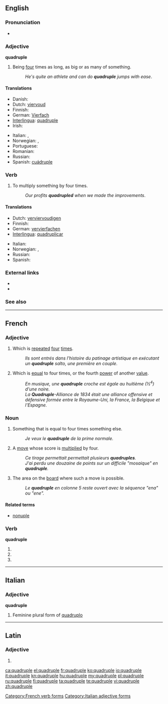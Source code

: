 {{wikipedia}}
==English==

===Pronunciation===
* {{rhymes|uːpəl}}

===Adjective===
'''quadruple'''

# Being [[four]] times as long, as big or as many of something.
#: ''He's quite an athlete and can do '''quadruple''' jumps with ease''.

====Translations====
{{trans-top|being four times as long, as big or as many of something}}
* Danish: {{t|da|firedobbelt}}
* Dutch: [[viervoud]]
* Finnish: {{t-|fi|nelinkertainen}}
* German: [[Vierfach]]
* [[Interlingua]]: [[#Interlingua|quadruple]]
* Irish: {{t-|ga|ceathrúil|xs=Irish}}
{{trans-mid}}
* Italian: {{t-|it|quadruplice}}, {{t+|it|quadruplo}}
* Norwegian: {{t|no|firedobbelt}}, {{t|no|kvadruppelt}}
* Portuguese: {{t+|pt|quádruplo}}
* Romanian: {{t|ro|cvadruplu}}
* Russian: {{t+|ru|четверной|tr=četvernój}}
* Spanish: [[cuádruple]]
{{trans-bottom}}

===Verb===
{{en-verb|quadruples|quadrupling|quadrupled|quadrupled}}

# To multiply something by four times.
#: ''Our profits '''quadrupled''' when we made the improvements''.

====Translations====
{{trans-top|to multiply something by four times}}
* Dutch: [[verviervoudigen]]
* Finnish: {{t-|fi|nelinkertaistaa}}
* German: [[vervierfachen]]
* [[Interlingua]]: [[quadruplicar]]
{{trans-mid}}
* Italian: {{t-|it|quadruplicare}}
* Norwegian: {{t|no|firedoble}}, {{t|no|kvadruple}}
* Russian: {{t+|ru|учетверять}}
* Spanish: {{t+|es|cuadruplicar}}
{{trans-bottom}}

===External links===
* {{R:Webster 1913}}
* {{R:Century 1911}}

===See also===
{{coefficient}}

----

==French==

===Adjective===
{{fr-adj|f=quadruple}}

# Which is [[repeat]]ed [[four]] [[times]].
#: ''Ils sont entrés dans l'histoire du patinage artistique en exécutant un '''quadruple''' salto, une première en couple.''
# {{mostly|music|lang=fr}} Which is [[equal]] to four times, or the fourth [[power]] of another [[value]].
#: ''En musique, une '''quadruple''' croche est égale au huitième (½<sup>4</sup>) d'une noire.''
#: ''La '''Quadruple'''-Alliance de 1834 était une alliance offensive et défensive formée entre le Royaume-Uni, la France, la Belgique et l'Espagne.''

===Noun===
{{fr-noun|m}}

# Something that is equal to four times something else.
#: ''Je veux le '''quadruple''' de la prime normale.''
# {{context|[[Scrabble]]}} A [[move]] whose score is [[multiply|multiplied]] by four.
#: ''Ce tirage permettait permettait plusieurs '''quadruples'''.''
#: ''J'ai perdu une douzaine de points sur un difficile "mosaique" en '''quadruple'''.''
# {{context|Scrabble}} The area on the [[board]] where such a move is possible.
#: ''Le '''quadruple''' en colonne 5 reste ouvert avec la séquence "ena" ou "ene".''

====Related terms====
* [[nonuple]]

===Verb===
'''quadruple'''

# {{form of|First- and third-person singular indicative present|[[quadrupler]]}}
# {{form of|First- and third-person singular subjunctive present|[[quadrupler]]}}
# {{form of|Ordinary second-person singular imperative present|[[quadrupler]]}}

[[Category:French verb forms]]

----

==Italian==

===Adjective===
'''quadruple''' {{f}}

# Feminine plural form of [[quadruplo]]

[[Category:Italian adjective forms]]

----

==Latin==

===Adjective===
{{la-adj-form|quadruple}}

# {{inflection of|quadruplus|quadruplus|voc|m|s|lang=la}}

[[ca:quadruple]]
[[el:quadruple]]
[[fr:quadruple]]
[[ko:quadruple]]
[[io:quadruple]]
[[it:quadruple]]
[[kn:quadruple]]
[[hu:quadruple]]
[[my:quadruple]]
[[pl:quadruple]]
[[ru:quadruple]]
[[fi:quadruple]]
[[ta:quadruple]]
[[te:quadruple]]
[[vi:quadruple]]
[[zh:quadruple]]